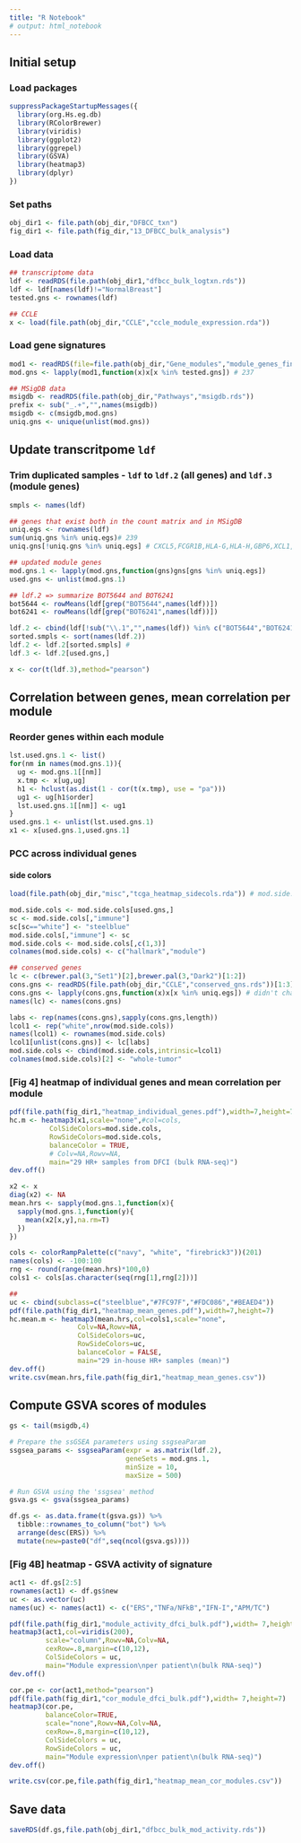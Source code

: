 ```yaml
---
title: "R Notebook"
# output: html_notebook
---
```


## Initial setup

### Load packages
```r
suppressPackageStartupMessages({
  library(org.Hs.eg.db)
  library(RColorBrewer)
  library(viridis)
  library(ggplot2)
  library(ggrepel)
  library(GSVA)
  library(heatmap3)
  library(dplyr)
})
```
### Set paths
```r
obj_dir1 <- file.path(obj_dir,"DFBCC_txn")
fig_dir1 <- file.path(fig_dir,"13_DFBCC_bulk_analysis")
```

### Load  data
```r
## transcriptome data
ldf <- readRDS(file.path(obj_dir1,"dfbcc_bulk_logtxn.rds"))
ldf <- ldf[names(ldf)!="NormalBreast"]
tested.gns <- rownames(ldf)

## CCLE
x <- load(file.path(obj_dir,"CCLE","ccle_module_expression.rda"))
```

### Load gene signatures 
```r
mod1 <- readRDS(file=file.path(obj_dir,"Gene_modules","module_genes_final.rds"))#[-2]
mod.gns <- lapply(mod1,function(x)x[x %in% tested.gns]) # 237

## MSigDB data
msigdb <- readRDS(file.path(obj_dir,"Pathways","msigdb.rds"))
prefix <- sub("_.+","",names(msigdb))
msigdb <- c(msigdb,mod.gns)
uniq.gns <- unique(unlist(mod.gns))
```

## Update transcritpome `ldf`
### Trim duplicated samples - `ldf` to `ldf.2` (all genes) and `ldf.3` (module genes)
```r
smpls <- names(ldf)

## genes that exist both in the count matrix and in MSigDB
uniq.egs <- rownames(ldf)
sum(uniq.gns %in% uniq.egs)# 239
uniq.gns[!uniq.gns %in% uniq.egs] # CXCL5,FCGR1B,HLA-G,HLA-H,GBP6,XCL1,KLRC3,KLRC1,KIR3DL3,KIR3DL1,CSF2,GZMH,IL12A,FASLG,CCL20  

## updated module genes
mod.gns.1 <- lapply(mod.gns,function(gns)gns[gns %in% uniq.egs]) 
used.gns <- unlist(mod.gns.1)

## ldf.2 => summarize BOT5644 and BOT6241
bot5644 <- rowMeans(ldf[grep("BOT5644",names(ldf))])
bot6241 <- rowMeans(ldf[grep("BOT6241",names(ldf))])

ldf.2 <- cbind(ldf[!sub("\\.1","",names(ldf)) %in% c("BOT5644","BOT6241")],BOT5644=bot5644,BOT6241=bot6241)
sorted.smpls <- sort(names(ldf.2))
ldf.2 <- ldf.2[sorted.smpls] # 
ldf.3 <- ldf.2[used.gns,]

x <- cor(t(ldf.3),method="pearson") 
```
## Correlation between genes, mean correlation per module

### Reorder genes within each module
```r
lst.used.gns.1 <- list()
for(nm in names(mod.gns.1)){
  ug <- mod.gns.1[[nm]]
  x.tmp <- x[ug,ug]
  h1 <- hclust(as.dist(1 - cor(t(x.tmp), use = "pa")))
  ug1 <- ug[h1$order]
  lst.used.gns.1[[nm]] <- ug1
}
used.gns.1 <- unlist(lst.used.gns.1)
x1 <- x[used.gns.1,used.gns.1]
```

### PCC across individual genes

#### side colors

```r
load(file.path(obj_dir,"misc","tcga_heatmap_sidecols.rda")) # mod.side.cols

mod.side.cols <- mod.side.cols[used.gns,]
sc <- mod.side.cols[,"immune"]
sc[sc=="white"] <- "steelblue"
mod.side.cols[,"immune"] <- sc
mod.side.cols <- mod.side.cols[,c(1,3)]
colnames(mod.side.cols) <- c("hallmark","module")

## conserved genes
lc <- c(brewer.pal(3,"Set1")[2],brewer.pal(3,"Dark2")[1:2])
cons.gns <- readRDS(file.path(obj_dir,"CCLE","conserved_gns.rds"))[1:3]
cons.gns <- lapply(cons.gns,function(x)x[x %in% uniq.egs]) # didn't change
names(lc) <- names(cons.gns)

labs <- rep(names(cons.gns),sapply(cons.gns,length))
lcol1 <- rep("white",nrow(mod.side.cols))
names(lcol1) <- rownames(mod.side.cols)
lcol1[unlist(cons.gns)] <- lc[labs]
mod.side.cols <- cbind(mod.side.cols,intrinsic=lcol1)
colnames(mod.side.cols)[2] <- "whole-tumor"
```

### [Fig 4] heatmap of individual genes and mean correlation per module
```r
pdf(file.path(fig_dir1,"heatmap_individual_genes.pdf"),width=7,height=7)
hc.m <- heatmap3(x1,scale="none",#col=cols,
          ColSideColors=mod.side.cols,
          RowSideColors=mod.side.cols,
          balanceColor = TRUE,
          # Colv=NA,Rowv=NA,
          main="29 HR+ samples from DFCI (bulk RNA-seq)")
dev.off()

x2 <- x
diag(x2) <- NA
mean.hrs <- sapply(mod.gns.1,function(x){
  sapply(mod.gns.1,function(y){
    mean(x2[x,y],na.rm=T)
  })
})

cols <- colorRampPalette(c("navy", "white", "firebrick3"))(201)
names(cols) <- -100:100
rng <- round(range(mean.hrs)*100,0)
cols1 <- cols[as.character(seq(rng[1],rng[2]))]

##
uc <- cbind(subclass=c("steelblue","#7FC97F","#FDC086","#BEAED4"))
pdf(file.path(fig_dir1,"heatmap_mean_genes.pdf"),width=7,height=7)
hc.mean.m <- heatmap3(mean.hrs,col=cols1,scale="none",
                 Colv=NA,Rowv=NA,
                 ColSideColors=uc,
                 RowSideColors=uc,
                 balanceColor = FALSE,          
                 main="29 in-house HR+ samples (mean)")
dev.off()
write.csv(mean.hrs,file.path(fig_dir1,"heatmap_mean_genes.csv"))
```

## Compute GSVA scores of modules
```r
gs <- tail(msigdb,4)

# Prepare the ssGSEA parameters using ssgseaParam
ssgsea_params <- ssgseaParam(expr = as.matrix(ldf.2), 
                             geneSets = mod.gns.1, 
                             minSize = 10, 
                             maxSize = 500)

# Run GSVA using the 'ssgsea' method
gsva.gs <- gsva(ssgsea_params)

df.gs <- as.data.frame(t(gsva.gs)) %>% 
  tibble::rownames_to_column("bot") %>%
  arrange(desc(ERS)) %>%
  mutate(new=paste0("df",seq(ncol(gsva.gs))))
```

### [Fig 4B] heatmap - GSVA activity of signature
```r
act1 <- df.gs[2:5]
rownames(act1) <- df.gs$new
uc <- as.vector(uc)
names(uc) <- names(act1) <- c("ERS","TNFa/NFkB","IFN-I","APM/TC") 

pdf(file.path(fig_dir1,"module_activity_dfci_bulk.pdf"),width= 7,height=7)
heatmap3(act1,col=viridis(200),
         scale="column",Rowv=NA,Colv=NA,
         cexRow=.8,margin=c(10,12),
         ColSideColors = uc,
         main="Module expression\nper patient\n(bulk RNA-seq)")
dev.off()
```

```r
cor.pe <- cor(act1,method="pearson")
pdf(file.path(fig_dir1,"cor_module_dfci_bulk.pdf"),width= 7,height=7)
heatmap3(cor.pe,
         balanceColor=TRUE,
         scale="none",Rowv=NA,Colv=NA,
         cexRow=.8,margin=c(10,12),
         ColSideColors = uc,
         RowSideColors = uc,
         main="Module expression\nper patient\n(bulk RNA-seq)")
dev.off()

write.csv(cor.pe,file.path(fig_dir1,"heatmap_mean_cor_modules.csv"))

```



## Save data

```r
saveRDS(df.gs,file.path(obj_dir1,"dfbcc_bulk_mod_activity.rds"))
```



